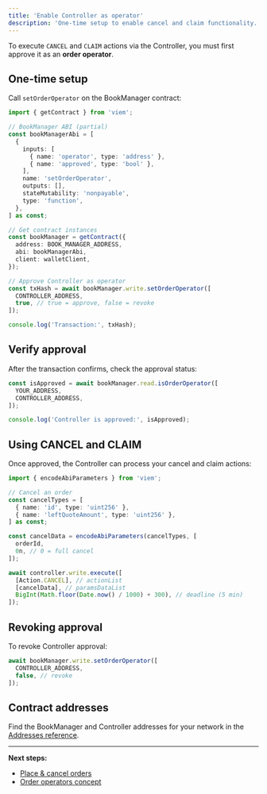 ```yaml
---
title: 'Enable Controller as operator'
description: 'One-time setup to enable cancel and claim functionality.'
---
```


To execute `CANCEL` and `CLAIM` actions via the Controller, you must first approve it as an **order operator**.

## One-time setup

Call `setOrderOperator` on the BookManager contract:

```typescript
import { getContract } from 'viem';

// BookManager ABI (partial)
const bookManagerAbi = [
  {
    inputs: [
      { name: 'operator', type: 'address' },
      { name: 'approved', type: 'bool' },
    ],
    name: 'setOrderOperator',
    outputs: [],
    stateMutability: 'nonpayable',
    type: 'function',
  },
] as const;

// Get contract instances
const bookManager = getContract({
  address: BOOK_MANAGER_ADDRESS,
  abi: bookManagerAbi,
  client: walletClient,
});

// Approve Controller as operator
const txHash = await bookManager.write.setOrderOperator([
  CONTROLLER_ADDRESS,
  true, // true = approve, false = revoke
]);

console.log('Transaction:', txHash);
```

## Verify approval

After the transaction confirms, check the approval status:

```typescript
const isApproved = await bookManager.read.isOrderOperator([
  YOUR_ADDRESS,
  CONTROLLER_ADDRESS,
]);

console.log('Controller is approved:', isApproved);
```

## Using CANCEL and CLAIM

Once approved, the Controller can process your cancel and claim actions:

```typescript
import { encodeAbiParameters } from 'viem';

// Cancel an order
const cancelTypes = [
  { name: 'id', type: 'uint256' },
  { name: 'leftQuoteAmount', type: 'uint256' },
] as const;

const cancelData = encodeAbiParameters(cancelTypes, [
  orderId,
  0n, // 0 = full cancel
]);

await controller.write.execute([
  [Action.CANCEL], // actionList
  [cancelData], // paramsDataList
  BigInt(Math.floor(Date.now() / 1000) + 300), // deadline (5 min)
]);
```

## Revoking approval

To revoke Controller approval:

```typescript
await bookManager.write.setOrderOperator([
  CONTROLLER_ADDRESS,
  false, // revoke
]);
```

## Contract addresses

Find the BookManager and Controller addresses for your network in the [Addresses reference](/mms-api/reference/addresses).

---

**Next steps:**

- [Place & cancel orders](/mms-api/guides/place-cancel)
- [Order operators concept](/mms-api/concepts/operators)
